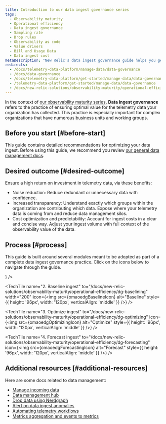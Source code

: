 ```yaml
---
title: Introduction to our data ingest governance series
tags:
  - Observability maturity
  - Operational efficiency
  - Data ingest governance
  - Sampling rate
  - Drop rules
  - Observability as code
  - Value drivers
  - Bill and Usage Data
  - Data ingest cost
metaDescription: "New Relic's data ingest governance guide helps you get optimal value for the telemetry data you're reporting to New Relic."
redirects:
  - /docs/telemetry-data-platform/manage-data/data-governance
  - /docs/data-governance
  - /docs/telemetry-data-platform/get-started/manage-data/data-governance
  - /telemetry-data-platform/get-started/manage-data/data-governance
  - /docs/new-relic-solutions/observability-maturity/operational-efficiency/dg-intro
---
```







In the context of [our observability maturity series](/docs/new-relic-solutions/observability-maturity/introduction), **Data ingest governance** refers to the practice of ensuring optimal value for the telemetry data your organization has collected. This practice is especially important for complex organizations that have numerous business units and working groups. 

## Before you start [#before-start]

This guide contains detailed recommendations for optimizing your data ingest. Before using this guide, we recommend you review [our general data management docs](/docs/data-apis/manage-data/manage-your-data).

## Desired outcome [#desired-outcome]

Ensure a high return on investment in telemetry data, via these benefits: 

* Noise reduction: Reduce redundant or unnecessary data with confidence.
* Increased transparency: Understand exactly which groups within the organization are contributing which data. Expose where your telemetry data is coming from and reduce data management silos.
* Cost optimization and predictability: Account for ingest costs in a clear and concise way. Adjust your ingest volume with full context of the observability value of the data.

## Process [#process]

This guide is built around several modules meant to be adopted as part of a complete data ingest governance practice. Click on the icons below to navigate through the guide.

<TechTileGrid>
  <TechTile
    name="1. Roles and practices"
    to="/docs/new-relic-solutions/observability-maturity/operational-efficiency/dg-coe"
    icon={<img src={omaoedgRolesPracticesIcon} alt="Roles_and_Practices" style={{ height: '96px', width: '120px', verticalAlign: 'middle'}} />}
  />

  <TechTile
    name="2. Baseline ingest"
    to="/docs/new-relic-solutions/observability-maturity/operational-efficiency/dg-baselining"
    width="200"
    icon={<img src={omaoedgBaselineIcon} alt="Baseline" style={{ height: '96px', width: '120px', verticalAlign: 'middle' }} />}
  />

  <TechTile
    name="3. Optimize ingest"
    to="/docs/new-relic-solutions/observability-maturity/operational-efficiency/dg-optimizing"
    icon={<img src={omaoedgOptimizingIcon} alt="Optimize" style={{ height: '96px', width: '120px', verticalAlign: 'middle' }} />}
  />

  <TechTile
    name="4. Forecast ingest"
    to="/docs/new-relic-solutions/observability-maturity/operational-efficiency/dg-forecasting"
    icon={<img src={omaoedgForecastingIcon} alt="Forecast" style={{ height: '96px', width: '120px', verticalAlign: 'middle' }} />}
  />
</TechTileGrid>

## Additional resources [#additional-resources]

Here are some docs related to data management: 

* [Manage incoming data](/docs/data-apis/manage-data/manage-data-coming-new-relic/)
* [Data management hub](/docs/data-apis/manage-data/manage-your-data/)
* [Drop data using Nerdgraph](/docs/data-apis/manage-data/drop-data-using-nerdgraph/)
* [Alert on data ingest anomalies](/docs/accounts/accounts-billing/new-relic-one-pricing-billing/usage-queries-alerts/)
* [Automating telemetry workflows](https://developer.newrelic.com/automate-workflows/)
* [Metrics aggregation and events to metrics](/docs/data-apis/convert-to-metrics/create-metrics-other-data-types/)
